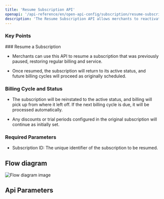 ```yaml
---
title: 'Resume Subscription API'
openapi: '/api-reference/en/open-api-config/subscription/resume-subscription.json  POST /api/v1/server-to-server-interface/subscription/{subscription_id}/resume'
description: 'The Resume Subscription API allows merchants to reactivate a previously paused subscription, resuming the billing cycle and associated services for the customer.'
---
```


### Key Points

<Info>
  ### Resume a Subscription

  * Merchants can use this API to resume a subscription that was previously paused, restoring regular billing and service.

  * Once resumed, the subscription will return to its active status, and future billing cycles will proceed as originally scheduled.

  ### Billing Cycle and Status

  * The subscription will be reinstated to the active status, and billing will pick up from where it left off. If the next billing cycle is due, it will be processed automatically.

  * Any discounts or trial periods configured in the original subscription will continue as initially set.

  ### Required Parameters

  * Subscription ID: The unique identifier of the subscription to be resumed.
</Info>

## Flow diagram

![Flow diagram image](/images/timeline-diagram/flows-API-subs-resume.svg)

## Api Parameters